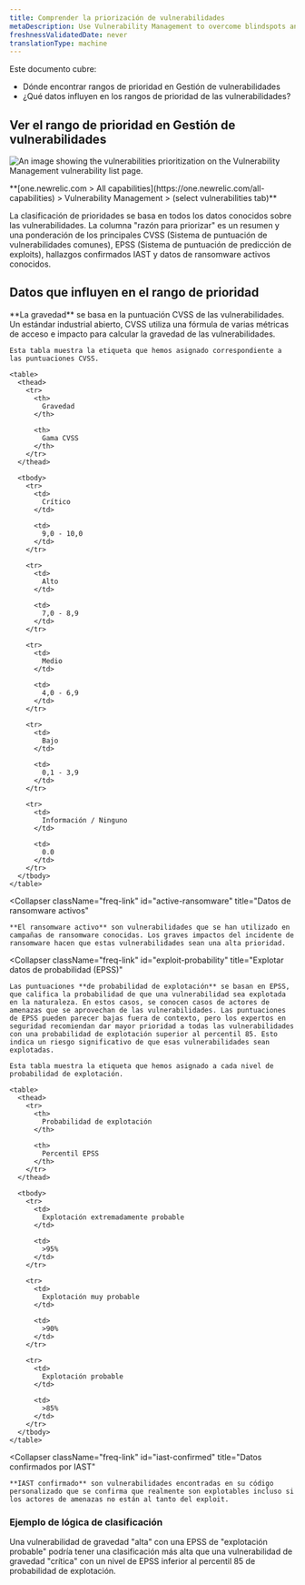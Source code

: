 ```yaml
---
title: Comprender la priorización de vulnerabilidades
metaDescription: Use Vulnerability Management to overcome blindspots and assign remediation to developers as a security team.
freshnessValidatedDate: never
translationType: machine
---
```



Este documento cubre:

* Dónde encontrar rangos de prioridad en Gestión de vulnerabilidades
* ¿Qué datos influyen en los rangos de prioridad de las vulnerabilidades?

## Ver el rango de prioridad en Gestión de vulnerabilidades

<img
  title="Vulnerability Management prioritization"
  alt="An image showing the vulnerabilities prioritization on the Vulnerability Management vulnerability list page."
  src={vmPriority}
/>

<figcaption>
  <DoNotTranslate>
    **[one.newrelic.com > All capabilities](https://one.newrelic.com/all-capabilities) > Vulnerability Management > (select vulnerabilities tab)**
  </DoNotTranslate>
</figcaption>

La clasificación de prioridades se basa en todos los datos conocidos sobre las vulnerabilidades. La columna "razón para priorizar" es un resumen y una ponderación de los principales CVSS (Sistema de puntuación de vulnerabilidades comunes), EPSS (Sistema de puntuación de predicción de exploits), hallazgos confirmados IAST y datos de ransomware activos conocidos.

## Datos que influyen en el rango de prioridad

<CollapserGroup>
  <Collapser
    className="freq-link"
    id="severity"
    title="Datos de gravedad"
  >
    **La gravedad** se basa en la puntuación CVSS de las vulnerabilidades. Un estándar industrial abierto, CVSS utiliza una fórmula de varias métricas de acceso e impacto para calcular la gravedad de las vulnerabilidades.

    Esta tabla muestra la etiqueta que hemos asignado correspondiente a las puntuaciones CVSS.
    
    <table>
      <thead>
        <tr>
          <th>
            Gravedad
          </th>

          <th>
            Gama CVSS
          </th>
        </tr>
      </thead>

      <tbody>
        <tr>
          <td>
            Crítico
          </td>

          <td>
            9,0 - 10,0
          </td>
        </tr>

        <tr>
          <td>
            Alto
          </td>

          <td>
            7,0 - 8,9
          </td>
        </tr>

        <tr>
          <td>
            Medio
          </td>

          <td>
            4,0 - 6,9
          </td>
        </tr>

        <tr>
          <td>
            Bajo
          </td>

          <td>
            0,1 - 3,9
          </td>
        </tr>

        <tr>
          <td>
            Información / Ninguno
          </td>

          <td>
            0.0
          </td>
        </tr>
      </tbody>
    </table>
  </Collapser>

  <Collapser
    className="freq-link"
    id="active-ransomware"
    title="Datos de ransomware activos"
  >
    **El ransomware activo** son vulnerabilidades que se han utilizado en campañas de ransomware conocidas. Los graves impactos del incidente de ransomware hacen que estas vulnerabilidades sean una alta prioridad.
  </Collapser>

  <Collapser
    className="freq-link"
    id="exploit-probability"
    title="Explotar datos de probabilidad (EPSS)"
  >
    Las puntuaciones **de probabilidad de explotación** se basan en EPSS, que califica la probabilidad de que una vulnerabilidad sea explotada en la naturaleza. En estos casos, se conocen casos de actores de amenazas que se aprovechan de las vulnerabilidades. Las puntuaciones de EPSS pueden parecer bajas fuera de contexto, pero los expertos en seguridad recomiendan dar mayor prioridad a todas las vulnerabilidades con una probabilidad de explotación superior al percentil 85. Esto indica un riesgo significativo de que esas vulnerabilidades sean explotadas.

    Esta tabla muestra la etiqueta que hemos asignado a cada nivel de probabilidad de explotación.
    
    <table>
      <thead>
        <tr>
          <th>
            Probabilidad de explotación
          </th>

          <th>
            Percentil EPSS
          </th>
        </tr>
      </thead>

      <tbody>
        <tr>
          <td>
            Explotación extremadamente probable
          </td>

          <td>
            >95%
          </td>
        </tr>

        <tr>
          <td>
            Explotación muy probable
          </td>

          <td>
            >90%
          </td>
        </tr>

        <tr>
          <td>
            Explotación probable
          </td>

          <td>
            >85%
          </td>
        </tr>
      </tbody>
    </table>
  </Collapser>

  <Collapser
    className="freq-link"
    id="iast-confirmed"
    title="Datos confirmados por IAST"
  >
    **IAST confirmado** son vulnerabilidades encontradas en su código personalizado que se confirma que realmente son explotables incluso si los actores de amenazas no están al tanto del exploit.
  </Collapser>
</CollapserGroup>

### Ejemplo de lógica de clasificación

Una vulnerabilidad de gravedad "alta" con una EPSS de "explotación probable" podría tener una clasificación más alta que una vulnerabilidad de gravedad "crítica" con un nivel de EPSS inferior al percentil 85 de probabilidad de explotación.